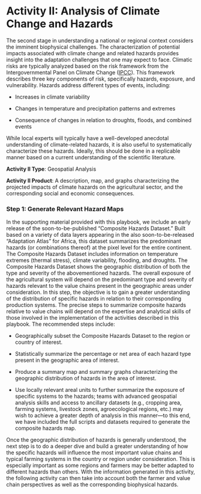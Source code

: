 # Activity II: Analysis of Climate Change and Hazards

The second stage in understanding a national or regional context considers the imminent biophysical challenges. The characterization of potential impacts associated with climate change and related hazards provides insight into the adaptation challenges that one may expect to face. 
Climatic risks are typically analyzed based on the risk framework from the Intergovernmental Panel on Climate Change ([IPCC](https://www.ipcc.ch/report/managing-the-risks-of-extreme-events-and-disasters-to-advance-climate-change-adaptation/)). This framework describes three key components of risk, specifically hazards, exposure, and vulnerability. Hazards address different types of events, including:

* Increases in climate variability

* Changes in temperature and precipitation patterns and extremes

* Consequence of changes in relation to droughts, floods, and combined events

While local experts will typically have a well-developed anecdotal understanding of climate-related hazards, it is also useful to systematically characterize these hazards. Ideally, this should be done in a replicable manner based on a current understanding of the scientific literature.


**Activity II Type**: Geospatial Analysis

**Activity II Product**: A description, map, and graphs characterizing the projected impacts of climate hazards on the agricultural sector, and the corresponding social and economic consequences.

### Step 1: Generate Relevant Hazard Maps{-}
In the supporting material provided with this playbook, we include an early release of the soon-to-be-published “Composite Hazards Dataset.” Built based on a variety of data layers appearing in the also soon-to-be-released “Adaptation Atlas” for Africa, this dataset summarizes the predominant hazards (or combinations thereof) at the pixel level for the entire continent. The Composite Hazards Dataset includes information on temperature extremes (thermal stress), climate variability, flooding, and droughts. 
The Composite Hazards Dataset shows the geographic distribution of both the type and severity of the abovementioned hazards. The overall exposure of the agricultural system will depend on the predominant type and severity of hazards relevant to the value chains present in the geographic areas under consideration. 
In this step, the objective is to gain a greater understanding of the distribution of specific hazards in relation to their corresponding production systems. The precise steps to summarize composite hazards relative to value chains will depend on the expertise and analytical skills of those involved in the implementation of the activities described in this playbook. The recommended steps include:

* Geographically subset the Composite Hazards Dataset to the region or country of interest.

* Statistically summarize the percentage or net area of each hazard type present in the geographic area of interest.

* Produce a summary map and summary graphs characterizing the geographic distribution of hazards in the area of interest. 

* Use locally relevant areal units to further summarize the exposure of specific systems to the hazards; teams with advanced geospatial analysis skills and access to ancillary datasets (e.g., cropping area, farming systems, livestock zones, agroecological regions, etc.) may wish to achieve a greater depth of analysis in this manner—to this end, we have included the full scripts and datasets required to generate the composite hazards map. 

Once the geographic distribution of hazards is generally understood, the next step is to do a deeper dive and build a greater understanding of how the specific hazards will influence the most important value chains and typical farming systems in the country or region under consideration. This is especially important as some regions and farmers may be better adapted to different hazards than others. With the information generated in this activity, the following activity can then take into account both the farmer and value chain perspectives as well as the corresponding biophysical hazards.

